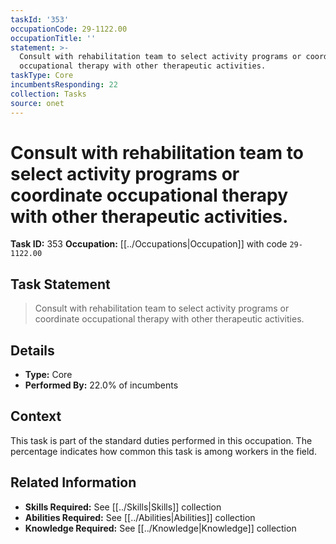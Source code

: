 ```yaml
---
taskId: '353'
occupationCode: 29-1122.00
occupationTitle: ''
statement: >-
  Consult with rehabilitation team to select activity programs or coordinate
  occupational therapy with other therapeutic activities.
taskType: Core
incumbentsResponding: 22
collection: Tasks
source: onet
---
```

# Consult with rehabilitation team to select activity programs or coordinate occupational therapy with other therapeutic activities.

**Task ID:** 353
**Occupation:** [[../Occupations|Occupation]] with code `29-1122.00`

## Task Statement

> Consult with rehabilitation team to select activity programs or coordinate occupational therapy with other therapeutic activities.

## Details

- **Type:** Core
- **Performed By:** 22.0% of incumbents

## Context

This task is part of the standard duties performed in this occupation. The percentage indicates how common this task is among workers in the field.

## Related Information

- **Skills Required:** See [[../Skills|Skills]] collection
- **Abilities Required:** See [[../Abilities|Abilities]] collection
- **Knowledge Required:** See [[../Knowledge|Knowledge]] collection
